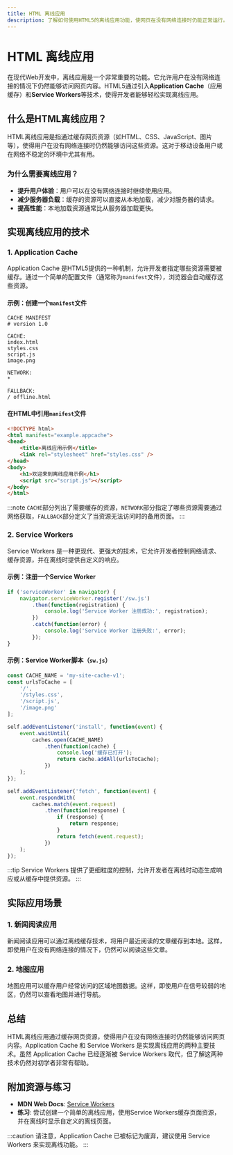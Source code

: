 ```yaml
---
title: HTML 离线应用
description: 了解如何使用HTML5的离线应用功能，使网页在没有网络连接时仍能正常运行。
---
```


# HTML 离线应用

在现代Web开发中，离线应用是一个非常重要的功能。它允许用户在没有网络连接的情况下仍然能够访问网页内容。HTML5通过引入**Application Cache**（应用缓存）和**Service Workers**等技术，使得开发者能够轻松实现离线应用。

## 什么是HTML离线应用？

HTML离线应用是指通过缓存网页资源（如HTML、CSS、JavaScript、图片等），使得用户在没有网络连接时仍然能够访问这些资源。这对于移动设备用户或在网络不稳定的环境中尤其有用。

### 为什么需要离线应用？

- **提升用户体验**：用户可以在没有网络连接时继续使用应用。
- **减少服务器负载**：缓存的资源可以直接从本地加载，减少对服务器的请求。
- **提高性能**：本地加载资源通常比从服务器加载更快。

## 实现离线应用的技术

### 1. Application Cache

Application Cache 是HTML5提供的一种机制，允许开发者指定哪些资源需要被缓存。通过一个简单的配置文件（通常称为`manifest`文件），浏览器会自动缓存这些资源。

#### 示例：创建一个`manifest`文件

```plaintext
CACHE MANIFEST
# version 1.0

CACHE:
index.html
styles.css
script.js
image.png

NETWORK:
*

FALLBACK:
/ offline.html
```

#### 在HTML中引用`manifest`文件

```html
<!DOCTYPE html>
<html manifest="example.appcache">
<head>
    <title>离线应用示例</title>
    <link rel="stylesheet" href="styles.css" />
</head>
<body>
    <h1>欢迎来到离线应用示例</h1>
    <script src="script.js"></script>
</body>
</html>
```

:::note
`CACHE`部分列出了需要缓存的资源，`NETWORK`部分指定了哪些资源需要通过网络获取，`FALLBACK`部分定义了当资源无法访问时的备用页面。
:::

### 2. Service Workers

Service Workers 是一种更现代、更强大的技术，它允许开发者控制网络请求、缓存资源，并在离线时提供自定义的响应。

#### 示例：注册一个Service Worker

```javascript
if ('serviceWorker' in navigator) {
    navigator.serviceWorker.register('/sw.js')
        .then(function(registration) {
            console.log('Service Worker 注册成功:', registration);
        })
        .catch(function(error) {
            console.log('Service Worker 注册失败:', error);
        });
}
```

#### 示例：Service Worker脚本（`sw.js`）

```javascript
const CACHE_NAME = 'my-site-cache-v1';
const urlsToCache = [
    '/',
    '/styles.css',
    '/script.js',
    '/image.png'
];

self.addEventListener('install', function(event) {
    event.waitUntil(
        caches.open(CACHE_NAME)
            .then(function(cache) {
                console.log('缓存已打开');
                return cache.addAll(urlsToCache);
            })
    );
});

self.addEventListener('fetch', function(event) {
    event.respondWith(
        caches.match(event.request)
            .then(function(response) {
                if (response) {
                    return response;
                }
                return fetch(event.request);
            })
    );
});
```

:::tip
Service Workers 提供了更细粒度的控制，允许开发者在离线时动态生成响应或从缓存中提供资源。
:::

## 实际应用场景

### 1. 新闻阅读应用

新闻阅读应用可以通过离线缓存技术，将用户最近阅读的文章缓存到本地。这样，即使用户在没有网络连接的情况下，仍然可以阅读这些文章。

### 2. 地图应用

地图应用可以缓存用户经常访问的区域地图数据。这样，即使用户在信号较弱的地区，仍然可以查看地图并进行导航。

## 总结

HTML离线应用通过缓存网页资源，使得用户在没有网络连接时仍然能够访问网页内容。Application Cache 和 Service Workers 是实现离线应用的两种主要技术。虽然 Application Cache 已经逐渐被 Service Workers 取代，但了解这两种技术仍然对初学者非常有帮助。

## 附加资源与练习

- **MDN Web Docs**: [Service Workers](https://developer.mozilla.org/en-US/docs/Web/API/Service_Worker_API)
- **练习**: 尝试创建一个简单的离线应用，使用Service Workers缓存页面资源，并在离线时显示自定义的离线页面。

:::caution
请注意，Application Cache 已被标记为废弃，建议使用 Service Workers 来实现离线功能。
:::